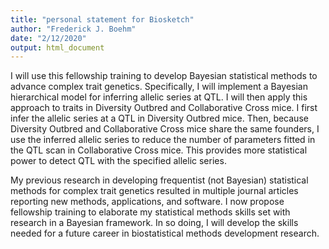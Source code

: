 ```yaml
---
title: "personal statement for Biosketch"
author: "Frederick J. Boehm"
date: "2/12/2020"
output: html_document
---
```


I will use this fellowship training to develop Bayesian statistical methods to advance complex trait genetics. 
Specifically, I will implement a Bayesian hierarchical model for inferring allelic series at QTL. I will then apply 
this approach to traits in Diversity Outbred and Collaborative Cross mice. I first infer the allelic series at a QTL 
in Diversity Outbred mice. Then, because Diversity Outbred and Collaborative Cross mice share the same founders, I use 
the inferred allelic series to reduce the number of parameters fitted in the QTL scan in Collaborative Cross mice. 
This provides more statistical power to detect QTL with the specified allelic series.


My previous research in developing frequentist (not Bayesian) statistical methods for complex trait genetics resulted 
in multiple journal articles reporting new methods, applications, and software. I now propose fellowship training to 
elaborate my statistical methods skills set with research in a Bayesian framework. In so doing, I will develop the 
skills needed for a future career in biostatistical methods development research.


